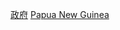 {{noteTA
|G1=地名
}}
{{commons cat|Government of Papua New Guinea}}

[[Category:巴布亚新几内亚政治|政府]]
[[Category:大洋洲各國政府|Papua New Guinea]]